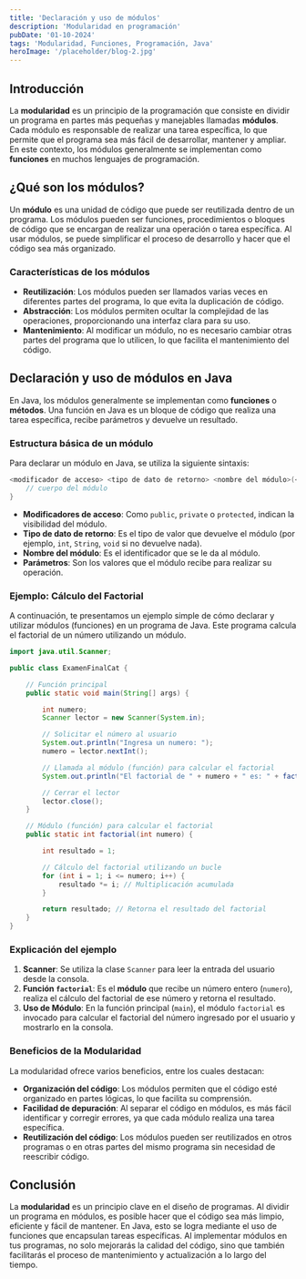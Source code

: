 ---
title: 'Declaración y uso de módulos'
description: 'Modularidad en programación'
pubDate: '01-10-2024'
tags: 'Modularidad, Funciones, Programación, Java'
heroImage: '/placeholder/blog-2.jpg'
---

## Introducción

La **modularidad** es un principio de la programación que consiste en dividir un programa en partes más pequeñas y manejables llamadas **módulos**. Cada módulo es responsable de realizar una tarea específica, lo que permite que el programa sea más fácil de desarrollar, mantener y ampliar. En este contexto, los módulos generalmente se implementan como **funciones** en muchos lenguajes de programación.

## ¿Qué son los módulos?

Un **módulo** es una unidad de código que puede ser reutilizada dentro de un programa. Los módulos pueden ser funciones, procedimientos o bloques de código que se encargan de realizar una operación o tarea específica. Al usar módulos, se puede simplificar el proceso de desarrollo y hacer que el código sea más organizado.

### Características de los módulos

- **Reutilización**: Los módulos pueden ser llamados varias veces en diferentes partes del programa, lo que evita la duplicación de código.
- **Abstracción**: Los módulos permiten ocultar la complejidad de las operaciones, proporcionando una interfaz clara para su uso.
- **Mantenimiento**: Al modificar un módulo, no es necesario cambiar otras partes del programa que lo utilicen, lo que facilita el mantenimiento del código.

## Declaración y uso de módulos en Java

En Java, los módulos generalmente se implementan como **funciones** o **métodos**. Una función en Java es un bloque de código que realiza una tarea específica, recibe parámetros y devuelve un resultado.

### Estructura básica de un módulo

Para declarar un módulo en Java, se utiliza la siguiente sintaxis:

```java
<modificador de acceso> <tipo de dato de retorno> <nombre del módulo>(<parámetros>) {
    // cuerpo del módulo
}
```

- **Modificadores de acceso**: Como `public`, `private` o `protected`, indican la visibilidad del módulo.
- **Tipo de dato de retorno**: Es el tipo de valor que devuelve el módulo (por ejemplo, `int`, `String`, `void` si no devuelve nada).
- **Nombre del módulo**: Es el identificador que se le da al módulo.
- **Parámetros**: Son los valores que el módulo recibe para realizar su operación.

### Ejemplo: Cálculo del Factorial

A continuación, te presentamos un ejemplo simple de cómo declarar y utilizar módulos (funciones) en un programa de Java. Este programa calcula el factorial de un número utilizando un módulo.

```java
import java.util.Scanner;

public class ExamenFinalCat {

    // Función principal
    public static void main(String[] args) {

        int numero;
        Scanner lector = new Scanner(System.in);

        // Solicitar el número al usuario
        System.out.println("Ingresa un numero: ");
        numero = lector.nextInt();

        // Llamada al módulo (función) para calcular el factorial
        System.out.println("El factorial de " + numero + " es: " + factorial(numero));

        // Cerrar el lector
        lector.close();
    }

    // Módulo (función) para calcular el factorial
    public static int factorial(int numero) {

        int resultado = 1;

        // Cálculo del factorial utilizando un bucle
        for (int i = 1; i <= numero; i++) {
            resultado *= i; // Multiplicación acumulada
        }

        return resultado; // Retorna el resultado del factorial
    }
}
```

### Explicación del ejemplo

1. **Scanner**: Se utiliza la clase `Scanner` para leer la entrada del usuario desde la consola.
2. **Función `factorial`**: Es el **módulo** que recibe un número entero (`numero`), realiza el cálculo del factorial de ese número y retorna el resultado.
3. **Uso de Módulo**: En la función principal (`main`), el módulo `factorial` es invocado para calcular el factorial del número ingresado por el usuario y mostrarlo en la consola.

### Beneficios de la Modularidad

La modularidad ofrece varios beneficios, entre los cuales destacan:

- **Organización del código**: Los módulos permiten que el código esté organizado en partes lógicas, lo que facilita su comprensión.
- **Facilidad de depuración**: Al separar el código en módulos, es más fácil identificar y corregir errores, ya que cada módulo realiza una tarea específica.
- **Reutilización del código**: Los módulos pueden ser reutilizados en otros programas o en otras partes del mismo programa sin necesidad de reescribir código.

## Conclusión

La **modularidad** es un principio clave en el diseño de programas. Al dividir un programa en módulos, es posible hacer que el código sea más limpio, eficiente y fácil de mantener. En Java, esto se logra mediante el uso de funciones que encapsulan tareas específicas. Al implementar módulos en tus programas, no solo mejorarás la calidad del código, sino que también facilitarás el proceso de mantenimiento y actualización a lo largo del tiempo.